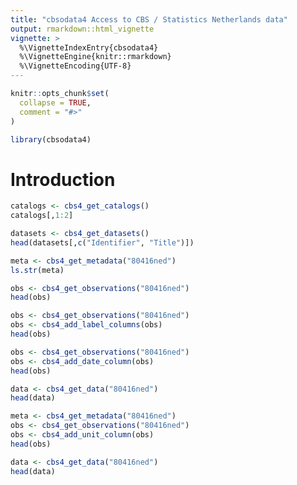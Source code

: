 ```yaml
---
title: "cbsodata4 Access to CBS / Statistics Netherlands data"
output: rmarkdown::html_vignette
vignette: >
  %\VignetteIndexEntry{cbsodata4}
  %\VignetteEngine{knitr::rmarkdown}
  %\VignetteEncoding{UTF-8}
---
```


```r
knitr::opts_chunk$set(
  collapse = TRUE,
  comment = "#>"
)
```

```r
library(cbsodata4)
```

# Introduction

```r
catalogs <- cbs4_get_catalogs() 
catalogs[,1:2]
```


```r
datasets <- cbs4_get_datasets()
head(datasets[,c("Identifier", "Title")])
```

```r
meta <- cbs4_get_metadata("80416ned")
ls.str(meta)
```

```r
obs <- cbs4_get_observations("80416ned")
head(obs)
```


```r
obs <- cbs4_get_observations("80416ned")
obs <- cbs4_add_label_columns(obs)
head(obs)
```

```r
obs <- cbs4_get_observations("80416ned")
obs <- cbs4_add_date_column(obs)
head(obs)

data <- cbs4_get_data("80416ned")
head(data)
```

```r
meta <- cbs4_get_metadata("80416ned")
obs <- cbs4_get_observations("80416ned")
obs <- cbs4_add_unit_column(obs)
head(obs)
```

```r
data <- cbs4_get_data("80416ned")
head(data)
```
